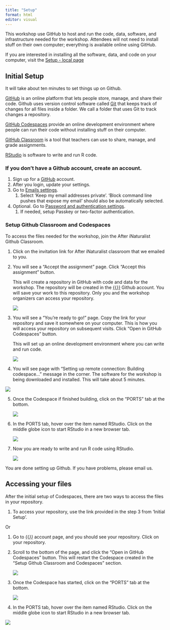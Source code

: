 ```yaml
---
title: "Setup"
format: html
editor: visual
---
```


This workshop use GitHub to host and run the code, data, software, and infrastructure needed for the workshop. Attendees will not need to install stuff on their own computer; everything is available online using GitHub.

If you are interested in installing all the software, data, and code on your computer, visit the [Setup - local page](setup-local.qmd)

## Initial Setup

It will take about ten minutes to set things up on Github.

[GitHub](https://github.com) is an online platform that lets people store, manage, and share their code. Github uses version control software called [Git](https://git-scm.com/) that keeps track of changes for all files inside a folder. We call a folder that uses Git to track changes a repository.

[GitHub Codespaces](https://github.com/features/codespaces) provide an online development environment where people can run their code without installing stuff on their computer.

[GitHub Classroom](https://classroom.github.com) is a tool that teachers can use to share, manage, and grade assignments.

[RStudio](https://posit.co/products/open-source/rstudio/) is software to write and run R code.

### If you don't have a Github account, create an account.

1.  Sign up for a [GitHub](https://github.com) account.
2.  After you login, update your settings.
3.  Go to [Emails settings](https://github.com/settings/emails).
    1.  Select 'Keep my email addresses private'. 'Block command line pushes that expose my email' should also be automatically selected.
4.  Optional. Go to [Password and authentication settings](https://github.com/settings/security).
    1.  If needed, setup Passkey or two-factor authentication.

### Setup Github Classroom and Codespaces

To access the files needed for the workshop, join the After iNaturalist Github Classroom.

1.  Click on the invitation link for After iNaturalist classroom that we emailed to you.

2.  You will see a "Accept the assignment" page. Click "Accept this assignment" button.

    This will create a repository in GitHub with code and data for the workshop. The repository will be created in the [{{<var classroom_organization >}}](https://github.com/orgs/{{<var classroom_organization >}}/repositories) Github account. You will save your work to this repository. Only you and the workshop organizers can access your repository.

    ![](images/setup/accept-assignment.png)

3.  You will see a "You're ready to go!" page. Copy the link for your repository and save it somewhere on your computer. This is how you will access your repository on subsequent visits. Click "Open in GitHub Codespaces" button.

    This will set up an online development environment where you can write and run code.

    ![](images/setup/open-codespace.png)

4.  You will see page with "Setting up remote connection: Building codespace..." message in the corner. The software for the workshop is being downloaded and installed. This will take about 5 minutes.

![](images/setup/building-codespace.png)

5.  Once the Codespace if finished building, click on the "PORTS" tab at the bottom.

    ![](images/setup/finish-building.png)

6.  In the PORTS tab, hover over the item named RStudio. Click on the middle globe icon to start RStudio in a new browser tab.

    ![](images/setup/rstudio-port.png)

7.  Now you are ready to write and run R code using RStudio.

    ![](images/setup/rstudio.png)

You are done setting up Github. If you have problems, please email us.

## Accessing your files

After the initial setup of Codespaces, there are two ways to access the files in your repository.

1.  To access your repository, use the link provided in the step 3 from 'Initial Setup'.

Or

1.  Go to [{{<var classroom_organization >}}](https://github.com/orgs/{{<var classroom_organization >}}/repositories) account page, and you should see your repository. Click on your repository.

2.  Scroll to the bottom of the page, and click the "Open in GitHub Codespaces" button. This will restart the Codespace created in the "Setup Github Classroom and Codespaces" section.

    ![](images/setup/repo-open-codespace.png)

3.  Once the Codespace has started, click on the "PORTS" tab at the bottom.

    ![](images/setup/finish-building.png)

4.  In the PORTS tab, hover over the item named RStudio. Click on the middle globe icon to start RStudio in a new browser tab.

![](images/setup/rstudio-port.png)
